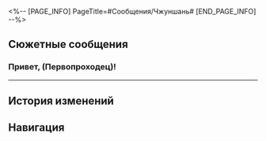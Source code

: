 <%-- [PAGE_INFO]
PageTitle=#Сообщения/Чжуншань#
[END_PAGE_INFO] --%>
{{Сообщение Инфобокс
|id          = 82
|Изображение = НИП Чжуншань Иконка.png
|Тип         = НИП
|Отправитель = Чжуншань
|ПодписьСоо  = 
|Фракция     = Лофу Сяньчжоу
}}

==Сюжетные сообщения==
===Привет, (Первопроходец)!===
{{Сообщения
|условие_получения = 
|текст =
:'''Чжуншань:''' Привет, (Первопроходец)!
:'''Чжуншань:''' Моя работа на Сяньчжоу подходит к концу, и меня ждёт новое приключение.
:'''Чжуншань:''' Последние дни были весёлыми.
:'''Чжуншань:''' Перед отъездом я оставила тебе подарочек и письмо.
:'''Чжуншань:''' Не забудь забрать в «Журавль-экспрессе» в Возвышающем святилище :)
:{Выбор} Уезжаешь?
:'''(Первопроходец):''' Уже уезжаешь? А куда?
:{{Диалог|Предупреждение}} Ошибка отправки сообщения
:'''(Первопроходец):''' Чжуншань?
:{{Диалог|Предупреждение}} Ошибка отправки сообщения
<!--;{Принятая миссия: Звериная жестокость. Финал}-->
}}
----

==История изменений==
{{История изменений|2.7}}

==Навигация==
{{Сообщения Навбокс}}